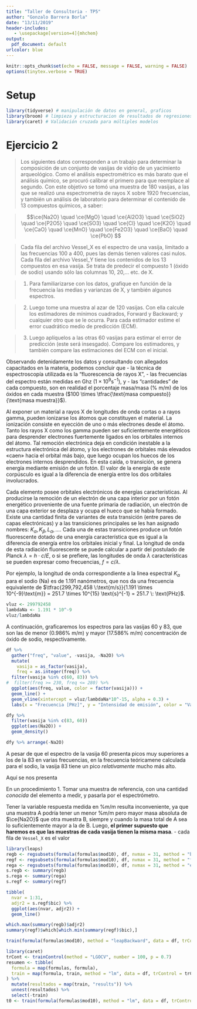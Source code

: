 ```yaml
---
title: "Taller de Consultoria - TP5"
author: "Gonzalo Barrera Borla"
date: "13/11/2019"
header-includes:
   - \usepackage[version=4]{mhchem}
output:
  pdf_document: default
urlcolor: blue
---
```


```r
knitr::opts_chunk$set(echo = FALSE, message = FALSE, warning = FALSE)
options(tinytex.verbose = TRUE)
```

# Setup
```r
library(tidyverse) # manipulación de datos en general, graficos
library(broom) # limpieza y estructuracion de resultados de regresiones
library(caret) # Validación cruzada para múltiples modelos
```

# Ejercicio 2

> Los siguientes datos corresponden a un trabajo para determinar la composición de un conjunto de vasijas de vidrio de un yacimiento arqueológico. Como el análisis espectrométrico es más barato que el análisis químico, se procuró calibrar el primero para que reemplace al segundo. Con este objetivo se tomó una muestra de 180 vasijas, a las que se realizó una espectrometria de rayos X sobre 1920 frecuencias, y también un análisis de laboratorio para determinar el contenido de 13 compuestos químicos, a saber:

> $$\ce{Na2O} \quad \ce{MgO} \quad \ce{Al2O3} \quad \ce{SiO2} \quad \ce{P2O5} \quad \ce{SO3} \quad \ce{Cl} \quad \ce{K2O} \quad \ce{CaO} \quad \ce{MnO} \quad \ce{Fe2O3} \quad \ce{BaO} \quad \ce{PbO} $$

>  Cada fila del archivo Vessel_X es el espectro de una vasija, limitado a las frecuencias 100 a 400, pues las demás tienen valores casi nulos. Cada fila del archivo Vessel_Y tiene los contenidos de los 13 compuestos en esa vasija. Se trata de predecir el compuesto 1 (óxido de sodio) usando sólo las columnas 10, 20,... etc. de X.

> 1. Para familiarizarse con los datos, grafique en función de la frecuencia las medias y varianzas de X, y también algunos espectros.

> 2. Luego tome una muestra al azar de 120 vasijas. Con ella calcule los estimadores de mínimos cuadrados, Forward y Backward; y cualquier otro que se le ocurra. Para cada estimador estime el error cuadrático medio de predicción (ECM).

> 3. Luego aplíquelos a las otras 60 vasijas  para estimar el error de predicción (este será insesgado). Compare los estimadores, y también compare las estimaciones del ECM con el inicial.

Observando detenidamente los datos y consultando con allegados capacitados en la materia, podemos concluir que
- la técnica de espectroscopía utilizada es la "fluorescencia de rayos X", 
- las frecuencias del espectro están medidas en Ghz ($1\times10^9\text{s}^{-1}$), y
- las "cantidades" de cada compuesto, son en realidad el porcentaje masa/masa (% m/m) de los óxidos en cada muestra ($100 \times \tfrac{\text{masa compuesto}}{\text{masa muestra}}$).

Al exponer un material a rayos X de longitudes de onda cortas o a rayos gamma, pueden ionizarse los átomos que constituyen el material. La ionización consiste en eyección de uno o más electrones desde el átomo. Tanto los rayos X como los gamma pueden ser suficientemente energéticos para desprender electrones fuertemente ligados en los orbitales internos del átomo. Tal remoción electrónica deja en condición inestable a la estructura electrónica del átomo, y los electrones de orbitales más elevados «caen» hacia el orbital más bajo, que luego ocupan los huecos de los electrones internos desprendidos. En esta caída, o transición, se genera energía mediante emisión de un fotón. El valor de la energía de este corpúsculo es igual a la diferencia de energía entre los dos orbitales involucrados.

Cada elemento posee orbitales electrónicos de energías características. Al producirse la remoción de un electrón de una capa interior por un fotón energético proveniente de una fuente primaria de radiación, un electrón de una capa exterior se desplaza y ocupa el hueco que se había formado. Existe una cantidad finita de variantes de esta transición (entre pares de capas electrónicas) y a las transiciones principales se les han asignado nombres: $K_{\alpha}, K_{\beta}, L_{\alpha}, \dots$. Cada una de estas transiciones produce un fotón fluorescente dotado de una energía característica que es igual a la diferencia de energía entre los orbitales inicial y final. La longitud de onda de esta radiación fluorescente se puede calcular a partir del postulado de Planck $\lambda = h \cdot c / E$, o si se prefiere, las longitudes de onda $\lambda$ características se pueden expresar como frecuencias, $f = c / \lambda$.

Por ejemplo, la longitud de onda correspondiente a la linea espectral $K_{\alpha}$ para el sodio (Na) es de 1.191 nanómetros, que nos da una frecuencia equivalente de $\tfrac{299,792,458 \:\text{m/s}}{1.191 \times 10^{-9}\text{m}} = 251.7 \times 10^{15} \text{s}^{-1} = 251.7 \: \text{PHz}$.

```r
vluz <- 299792458
lambdaNa <- 1.191 * 10^-9
vluz/lambdaNa
```

A continuación, graficaremos los espectros para las vasijas 60 y 83, que son las de menor (0.986% m/m) y mayor (17.586% m/m) concentración de óxido de sodio, respectivamente.

```r
df %>%
  gather("freq", "value", -vasija, -Na2O) %>%
  mutate(
    vasija = as_factor(vasija),
    freq = as.integer(freq)) %>%
  filter(vasija %in% c(60, 83)) %>%
#  filter(freq >= 230, freq <= 280) %>%
  ggplot(aes(freq, value, color = factor(vasija))) +
  geom_line() +
  geom_vline(xintercept = vluz/lambdaNa*10^-15, alpha = 0.3) +
  labs(x = "Frecuencia [PHz]", y = "Intensidad de emisión", color = "Vasija")

dfy %>%
  filter(vasija %in% c(83, 60)) 
  ggplot(aes(Na2O)) +
  geom_density()

dfy %>% arrange(-Na2O)
```

A pesar de que el espectro de la vasija 60 presenta picos muy superiores a los de la 83 en varias frecuencias, en la frecuencia teóricamene calculada para el sodio, la vasija 83 tiene un pico _relativamente_ mucho más alto.

Aquí se nos presenta 

En un procedimiento 1. Tomar una muestra de referencia, con una cantidad _conocida_ del elemento a medir, y pasarla por el espectrómetro.

Tener la variable respuesta medida en %m/m resulta inconveniente, ya que una muestra A podría tener un menor %m/m pero mayor masa absoluta de $\ce{Na2O}$ que otra muestra B, siempre y cuando la masa total de A sea lo suficientemente mayor a la de B. Luego, **el primer supuesto que haremos es que las muestras de cada vasija tienen la misma masa**.
- cada fila de `Vessel_X` es el valor
```r
library(leaps)
regb <- regsubsets(formula(formulas$mod10), df, nvmax = 31, method = "backward")
regf <- regsubsets(formula(formulas$mod10), df, nvmax = 31, method = "forward")
rega <- regsubsets(formula(formulas$mod10), df, nvmax = 31, method = "exhaustive")
s.regb <- summary(regb)
s.rega <- summary(rega)
s.regf <- summary(regf)

tibble(
  nvar = 1:31,
  adjr2 = s.regf$bic) %>%
  ggplot(aes(nvar, adjr2)) +
  geom_line()

which.max(summary(regb)$adjr2)
summary(regf)$which[which.min(summary(regf)$bic),]
```

```r
train(formula(formulas$mod10), method = "leapBackward", data = df, trControl = trCont, tuneGrid=data.frame(nvmax = 31))

library(caret)
trCont <- trainControl(method = "LGOCV", number = 100, p = 0.7)
resumen <- tibble(
  formula = map(formulas, formula),
  train = map(formula, train, method = "lm", data = df, trControl = trCont)
) %>%
  mutate(resultados = map(train, "results")) %>%
  unnest(resultados) %>%
  select(-train)
t0 <- train(formula(formulas$mod10), method = "lm", data = df, trControl = trainControl(method = "none"))

```


